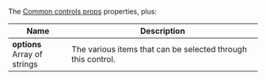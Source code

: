 The [Common controls props](/api#common-controls-props) properties, plus:

| Name                                                | Description                                                               |
| --------------------------------------------------- | ------------------------------------------------------------------------- |
| **options**<br/>Array of strings             | The various items that can be selected through this control. |
